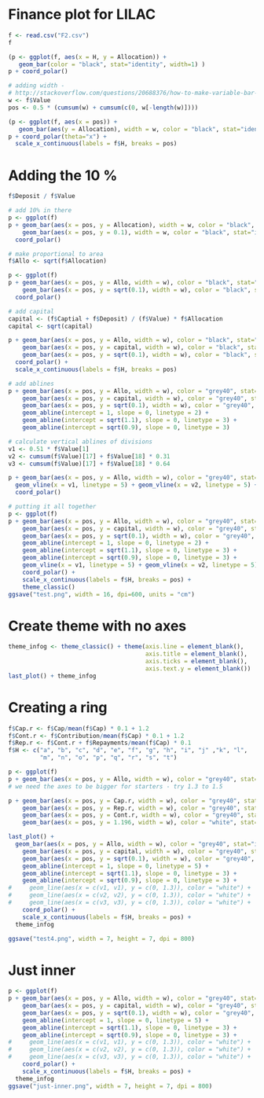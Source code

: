 Finance plot for LILAC
========================================================



```r
f <- read.csv("F2.csv")
f
```

```r
(p <- ggplot(f, aes(x = H, y = Allocation)) + 
   geom_bar(color = "black", stat="identity", width=1) )
p + coord_polar()

# adding width - 
# http://stackoverflow.com/questions/20688376/how-to-make-variable-bar-widths-in-ggplot2-not-overlap-or-gap
w <- f$Value 
pos <- 0.5 * (cumsum(w) + cumsum(c(0, w[-length(w)])))

(p <- ggplot(f, aes(x = pos)) +
   geom_bar(aes(y = Allocation), width = w, color = "black", stat="identity") )
p + coord_polar(theta="x") +
  scale_x_continuous(labels = f$H, breaks = pos)
```

# Adding the 10 %

```r
f$Deposit / f$Value

# add 10% in there
p <- ggplot(f)
p + geom_bar(aes(x = pos, y = Allocation), width = w, color = "black", stat="identity") +
    geom_bar(aes(x = pos, y = 0.1), width = w, color = "black", stat="identity", fill = "green") +
  coord_polar()

# make proportional to area
f$Allo <- sqrt(f$Allocation)

p <- ggplot(f)
p + geom_bar(aes(x = pos, y = Allo, width = w), color = "black", stat="identity") +
    geom_bar(aes(x = pos, y = sqrt(0.1), width = w), color = "black", stat="identity", fill = "green") +
  coord_polar()

# add capital
capital <- (f$Captial + f$Deposit) / (f$Value) * f$Allocation
capital <- sqrt(capital) 

p + geom_bar(aes(x = pos, y = Allo, width = w), color = "black", stat="identity") +
    geom_bar(aes(x = pos, y = capital, width = w), color = "black", stat="identity", fill = "red") +
    geom_bar(aes(x = pos, y = sqrt(0.1), width = w), color = "black", stat="identity", fill = "green") +
  coord_polar() +
  scale_x_continuous(labels = f$H, breaks = pos)

# add ablines
p + geom_bar(aes(x = pos, y = Allo, width = w), color = "grey40", stat="identity", fill = "lightgrey") +
    geom_bar(aes(x = pos, y = capital, width = w), color = "grey40", stat="identity", fill = "red") +
    geom_bar(aes(x = pos, y = sqrt(0.1), width = w), color = "grey40", stat="identity", fill = "green") +
    geom_abline(intercept = 1, slope = 0, linetype = 2) + 
    geom_abline(intercept = sqrt(1.1), slope = 0, linetype = 3) + 
    geom_abline(intercept = sqrt(0.9), slope = 0, linetype = 3) 

# calculate vertical ablines of divisions
v1 <- 0.51 * f$Value[1]
v2 <- cumsum(f$Value)[17] + f$Value[18] * 0.31
v3 <- cumsum(f$Value)[17] + f$Value[18] * 0.64

p + geom_bar(aes(x = pos, y = Allo, width = w), color = "grey40", stat="identity", fill = "lightgrey") +
  geom_vline(x = v1, linetype = 5) + geom_vline(x = v2, linetype = 5) + geom_vline(x = v3, linetype = 5) +
  coord_polar()

# putting it all together
p <- ggplot(f) 
p + geom_bar(aes(x = pos, y = Allo, width = w), color = "grey40", stat="identity", fill = "lightgrey") +
    geom_bar(aes(x = pos, y = capital, width = w), color = "grey40", stat="identity", fill = "red") +
    geom_bar(aes(x = pos, y = sqrt(0.1), width = w), color = "grey40", stat="identity", fill = "green") +
    geom_abline(intercept = 1, slope = 0, linetype = 2) + 
    geom_abline(intercept = sqrt(1.1), slope = 0, linetype = 3) + 
    geom_abline(intercept = sqrt(0.9), slope = 0, linetype = 3) +
    geom_vline(x = v1, linetype = 5) + geom_vline(x = v2, linetype = 5) + geom_vline(x = v3, linetype = 5) +
    coord_polar() +
    scale_x_continuous(labels = f$H, breaks = pos) +
    theme_classic()
ggsave("test.png", width = 16, dpi=600, units = "cm")
```

# Create theme with no axes
```r
theme_infog <- theme_classic() + theme(axis.line = element_blank(), 
                                       axis.title = element_blank(),
                                       axis.ticks = element_blank(),
                                       axis.text.y = element_blank())
last_plot() + theme_infog
```

# Creating a ring

```r
f$Cap.r <- f$Cap/mean(f$Cap) * 0.1 + 1.2
f$Cont.r <- f$Contribution/mean(f$Cap) * 0.1 + 1.2
f$Rep.r <- f$Cont.r + f$Repayments/mean(f$Cap) * 0.1
f$H <- c("a", "b", "c", "d", "e", "f", "g", "h", "i", "j" ,"k", "l", 
         "m", "n", "o", "p", "q", "r", "s", "t")

p <- ggplot(f) 
p + geom_bar(aes(x = pos, y = Allo, width = w), color = "grey40", stat="identity", fill = "lightgrey")
# we need the axes to be bigger for starters - try 1.3 to 1.5

p + geom_bar(aes(x = pos, y = Cap.r, width = w), color = "grey40", stat="identity", fill = "white") +
    geom_bar(aes(x = pos, y = Rep.r, width = w), color = "grey40", stat="identity", fill = "grey80") +
    geom_bar(aes(x = pos, y = Cont.r, width = w), color = "grey40", stat="identity", fill = "grey30") + 
    geom_bar(aes(x = pos, y = 1.196, width = w), color = "white", stat="identity", fill = "white") 

last_plot() +
  geom_bar(aes(x = pos, y = Allo, width = w), color = "grey40", stat="identity", fill = "grey80") +
    geom_bar(aes(x = pos, y = capital, width = w), color = "grey40", stat="identity", fill = "grey30") +
    geom_bar(aes(x = pos, y = sqrt(0.1), width = w), color = "grey40", stat="identity", fill = "black") +
    geom_abline(intercept = 1, slope = 0, linetype = 5) + 
    geom_abline(intercept = sqrt(1.1), slope = 0, linetype = 3) + 
    geom_abline(intercept = sqrt(0.9), slope = 0, linetype = 3) +
#     geom_line(aes(x = c(v1, v1), y = c(0, 1.3)), color = "white") + 
#     geom_line(aes(x = c(v2, v2), y = c(0, 1.3)), color = "white") + 
#     geom_line(aes(x = c(v3, v3), y = c(0, 1.3)), color = "white") + 
    coord_polar() +
    scale_x_continuous(labels = f$H, breaks = pos) +
  theme_infog

ggsave("test4.png", width = 7, height = 7, dpi = 800)
```

# Just inner

```r
p <- ggplot(f) 
p + geom_bar(aes(x = pos, y = Allo, width = w), color = "grey40", stat="identity", fill = "grey80") +
    geom_bar(aes(x = pos, y = capital, width = w), color = "grey40", stat="identity", fill = "grey30") +
    geom_bar(aes(x = pos, y = sqrt(0.1), width = w), color = "grey40", stat="identity", fill = "black") +
    geom_abline(intercept = 1, slope = 0, linetype = 5) + 
    geom_abline(intercept = sqrt(1.1), slope = 0, linetype = 3) + 
    geom_abline(intercept = sqrt(0.9), slope = 0, linetype = 3) +
#     geom_line(aes(x = c(v1, v1), y = c(0, 1.3)), color = "white") + 
#     geom_line(aes(x = c(v2, v2), y = c(0, 1.3)), color = "white") + 
#     geom_line(aes(x = c(v3, v3), y = c(0, 1.3)), color = "white") + 
    coord_polar() +
    scale_x_continuous(labels = f$H, breaks = pos) +
  theme_infog
ggsave("just-inner.png", width = 7, height = 7, dpi = 800)

```

